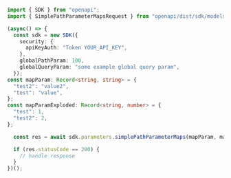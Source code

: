 ```typescript showLineNumbers copy filename="Simple Path Parameter Maps usage example"
import { SDK } from "openapi";
import { SimplePathParameterMapsRequest } from "openapi/dist/sdk/models/operations";

(async() => {
  const sdk = new SDK({
    security: {
      apiKeyAuth: "Token YOUR_API_KEY",
    },
    globalPathParam: 100,
    globalQueryParam: "some example global query param",
  });
const mapParam: Record<string, string> = {
  "test2": "value2",
  "test": "value",
};
const mapParamExploded: Record<string, number> = {
  "test": 1,
  "test2": 2,
};

  const res = await sdk.parameters.simplePathParameterMaps(mapParam, mapParamExploded);

  if (res.statusCode == 200) {
    // handle response
  }
})();
```
